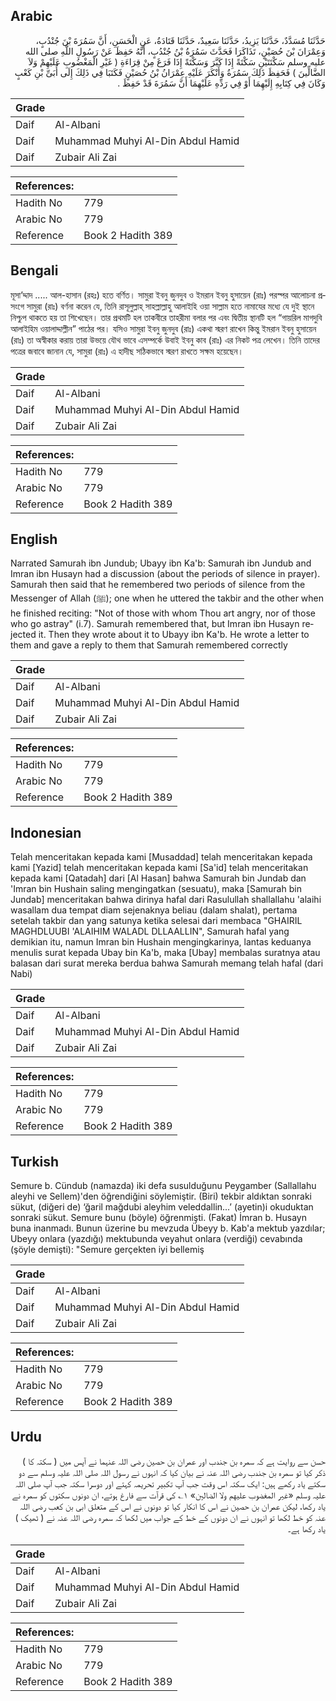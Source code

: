 ## Arabic


<div dir="rtl" lang="ar" style={{fontSize:'larger',backgroundColor:'#f8f9fa',padding:20}}>
حَدَّثَنَا مُسَدَّدٌ، حَدَّثَنَا يَزِيدُ، حَدَّثَنَا سَعِيدٌ، حَدَّثَنَا قَتَادَةُ، عَنِ الْحَسَنِ، أَنَّ سَمُرَةَ بْنَ جُنْدُبٍ، وَعِمْرَانَ بْنَ حُصَيْنٍ، تَذَاكَرَا فَحَدَّثَ سَمُرَةُ بْنُ جُنْدُبٍ، أَنَّهُ حَفِظَ عَنْ رَسُولِ اللَّهِ صلى الله عليه وسلم سَكْتَتَيْنِ سَكْتَةً إِذَا كَبَّرَ وَسَكْتَةً إِذَا فَرَغَ مِنْ قِرَاءَةِ ‏(‏ غَيْرِ الْمَغْضُوبِ عَلَيْهِمْ وَلاَ الضَّالِّينَ ‏)‏ فَحَفِظَ ذَلِكَ سَمُرَةُ وَأَنْكَرَ عَلَيْهِ عِمْرَانُ بْنُ حُصَيْنٍ فَكَتَبَا فِي ذَلِكَ إِلَى أُبَىِّ بْنِ كَعْبٍ وَكَانَ فِي كِتَابِهِ إِلَيْهِمَا أَوْ فِي رَدِّهِ عَلَيْهِمَا أَنَّ سَمُرَةَ قَدْ حَفِظَ ‏.‏
</div>
<div style={{backgroundColor:'#f8f9fa',padding:20, marginBottom: 10}}><table> <thead> <tr> <th>Grade</th> <th></th> </tr> </thead> <tbody> <tr><td>Daif</td><td>Al-Albani</td></tr><tr><td>Daif</td><td>Muhammad Muhyi Al-Din Abdul Hamid</td></tr><tr><td>Daif</td><td>Zubair Ali Zai</td></tr></tbody></table><table> <thead> <tr> <th>References:</th> <th></th> </tr> </thead> <tbody><tr><td>Hadith No</td><td>779</td></tr><tr><td>Arabic No</td><td>779</td></tr><tr><td>Reference</td><td>Book 2 Hadith 389</td></tr></tbody></table></div>

## Bengali


<div dir="ltr" lang="bn" style={{fontSize:'larger',backgroundColor:'#f8f9fa',padding:20}}>
মূসা’দ্দাদ ..... আল-হাসান (রহঃ) হতে বর্ণিত। সামুরা ইবনু জুনদুব ও ইমরান ইবনু হুসায়েন (রাঃ) পরস্পর আলোচনা প্রসংগে সামুরা (রাঃ) বর্ণনা করেন যে, তিনি রাসূলুল্লাহ্ সাহল্লাল্লাহু আলাইহি ওয়া সাল্লাম হতে নামাযের মধ্যে যে দুই স্থানে নিশ্চুপ থাকতে হয় তা শিখেছেন। তার প্রথমটি হল তাকবীরে তাহরীমা বলার পর এবং দ্বিতীয় স্থানটি হল “গায়রিল মাগদুবি আলাইহিম ওয়ালাদ্দাল্লীন” পাঠের পর। যসিও সামুরা ইবনু জুনদুব (রাঃ) একথা স্মরণ রাখেন কিন্তু ইমরান ইবনু হুসায়েন (রাঃ) তা অস্বীকার করায় তারা উভয়ে যৌথ ভাবে এসম্পর্কে উবাই ইবনু কাব (রাঃ) এর নিকট পত্র লেখেন। তিনি তাদের পত্রের জবাবে জানান যে, সামুরা (রাঃ) এ হাদীছ সঠিকভাবে স্মরণ রাখতে সক্ষম হয়েছেন।
</div>
<div style={{backgroundColor:'#f8f9fa',padding:20, marginBottom: 10}}><table> <thead> <tr> <th>Grade</th> <th></th> </tr> </thead> <tbody> <tr><td>Daif</td><td>Al-Albani</td></tr><tr><td>Daif</td><td>Muhammad Muhyi Al-Din Abdul Hamid</td></tr><tr><td>Daif</td><td>Zubair Ali Zai</td></tr></tbody></table><table> <thead> <tr> <th>References:</th> <th></th> </tr> </thead> <tbody><tr><td>Hadith No</td><td>779</td></tr><tr><td>Arabic No</td><td>779</td></tr><tr><td>Reference</td><td>Book 2 Hadith 389</td></tr></tbody></table></div>

## English


<div dir="ltr" lang="en" style={{fontSize:'larger',backgroundColor:'#f8f9fa',padding:20}}>
Narrated Samurah ibn Jundub; Ubayy ibn Ka'b: Samurah ibn Jundub and Imran ibn Husayn had a discussion (about the periods of silence in prayer). Samurah then said that he remembered two periods of silence from the Messenger of Allah (ﷺ); one when he uttered the takbir and the other when he finished reciting: "Not of those with whom Thou art angry, nor of those who go astray" (i.7). Samurah remembered that, but Imran ibn Husayn rejected it. Then they wrote about it to Ubayy ibn Ka'b. He wrote a letter to them and gave a reply to them that Samurah remembered correctly
</div>
<div style={{backgroundColor:'#f8f9fa',padding:20, marginBottom: 10}}><table> <thead> <tr> <th>Grade</th> <th></th> </tr> </thead> <tbody> <tr><td>Daif</td><td>Al-Albani</td></tr><tr><td>Daif</td><td>Muhammad Muhyi Al-Din Abdul Hamid</td></tr><tr><td>Daif</td><td>Zubair Ali Zai</td></tr></tbody></table><table> <thead> <tr> <th>References:</th> <th></th> </tr> </thead> <tbody><tr><td>Hadith No</td><td>779</td></tr><tr><td>Arabic No</td><td>779</td></tr><tr><td>Reference</td><td>Book 2 Hadith 389</td></tr></tbody></table></div>

## Indonesian


<div dir="ltr" lang="id" style={{fontSize:'larger',backgroundColor:'#f8f9fa',padding:20}}>
Telah menceritakan kepada kami [Musaddad] telah menceritakan kepada kami [Yazid] telah menceritakan kepada kami [Sa'id] telah menceritakan kepada kami [Qatadah] dari [Al Hasan] bahwa Samurah bin Jundab dan 'Imran bin Hushain saling mengingatkan (sesuatu), maka [Samurah bin Jundab] menceritakan bahwa dirinya hafal dari Rasulullah shallallahu 'alaihi wasallam dua tempat diam sejenaknya beliau (dalam shalat), pertama setelah takbir dan yang satunya ketika selesai dari membaca "GHAIRIL MAGHDLUUBI 'ALAIHIM WALADL DLLAALLIN", Samurah hafal yang demikian itu, namun Imran bin Hushain mengingkarinya, lantas keduanya menulis surat kepada Ubay bin Ka'b, maka [Ubay] membalas suratnya atau balasan dari surat mereka berdua bahwa Samurah memang telah hafal (dari Nabi)
</div>
<div style={{backgroundColor:'#f8f9fa',padding:20, marginBottom: 10}}><table> <thead> <tr> <th>Grade</th> <th></th> </tr> </thead> <tbody> <tr><td>Daif</td><td>Al-Albani</td></tr><tr><td>Daif</td><td>Muhammad Muhyi Al-Din Abdul Hamid</td></tr><tr><td>Daif</td><td>Zubair Ali Zai</td></tr></tbody></table><table> <thead> <tr> <th>References:</th> <th></th> </tr> </thead> <tbody><tr><td>Hadith No</td><td>779</td></tr><tr><td>Arabic No</td><td>779</td></tr><tr><td>Reference</td><td>Book 2 Hadith 389</td></tr></tbody></table></div>

## Turkish


<div dir="ltr" lang="tr" style={{fontSize:'larger',backgroundColor:'#f8f9fa',padding:20}}>
Semure b. Cündub (namazda) iki defa susulduğunu Peygamber (Sallallahu aleyhi ve Sellem)'den öğrendiğini söylemiştir. (Biri) tekbir aldıktan sonraki sükut, (diğeri de) ‘ğaril mağdubi aleyhim veleddallin...’ (ayetin)i okuduktan sonraki sükut. Semure bunu (böyle) öğrenmişti. (Fakat) İmran b. Husayn buna inanmadı. Bunun üzerine bu mevzuda Übeyy b. Kab'a mektub yazdılar; Ubeyy onlara (yazdığı) mektubunda veyahut onlara (verdiği) cevabında (şöyle demişti): "Semure gerçekten iyi bellemiş
</div>
<div style={{backgroundColor:'#f8f9fa',padding:20, marginBottom: 10}}><table> <thead> <tr> <th>Grade</th> <th></th> </tr> </thead> <tbody> <tr><td>Daif</td><td>Al-Albani</td></tr><tr><td>Daif</td><td>Muhammad Muhyi Al-Din Abdul Hamid</td></tr><tr><td>Daif</td><td>Zubair Ali Zai</td></tr></tbody></table><table> <thead> <tr> <th>References:</th> <th></th> </tr> </thead> <tbody><tr><td>Hadith No</td><td>779</td></tr><tr><td>Arabic No</td><td>779</td></tr><tr><td>Reference</td><td>Book 2 Hadith 389</td></tr></tbody></table></div>

## Urdu


<div dir="rtl" lang="ur" style={{fontSize:'larger',backgroundColor:'#f8f9fa',padding:20}}>
حسن سے روایت ہے کہ سمرہ بن جندب اور عمران بن حصین رضی اللہ عنہما نے آپس میں ( سکتہ کا ) ذکر کیا تو سمرہ بن جندب رضی اللہ عنہ نے بیان کیا کہ انہوں نے رسول اللہ صلی اللہ علیہ وسلم سے دو سکتے یاد رکھے ہیں: ایک سکتہ اس وقت جب آپ تکبیر تحریمہ کہتے اور دوسرا سکتہ جب آپ صلی اللہ علیہ وسلم «غير المغضوب عليهم ولا الضالين» ۱؎ کی قرآت سے فارغ ہوتے، ان دونوں سکتوں کو سمرہ نے یاد رکھا، لیکن عمران بن حصین نے اس کا انکار کیا تو دونوں نے اس کے متعلق ابی بن کعب رضی اللہ عنہ کو خط لکھا تو انہوں نے ان دونوں کے خط کے جواب میں لکھا کہ سمرہ رضی اللہ عنہ نے ( ٹھیک ) یاد رکھا ہے۔
</div>
<div style={{backgroundColor:'#f8f9fa',padding:20, marginBottom: 10}}><table> <thead> <tr> <th>Grade</th> <th></th> </tr> </thead> <tbody> <tr><td>Daif</td><td>Al-Albani</td></tr><tr><td>Daif</td><td>Muhammad Muhyi Al-Din Abdul Hamid</td></tr><tr><td>Daif</td><td>Zubair Ali Zai</td></tr></tbody></table><table> <thead> <tr> <th>References:</th> <th></th> </tr> </thead> <tbody><tr><td>Hadith No</td><td>779</td></tr><tr><td>Arabic No</td><td>779</td></tr><tr><td>Reference</td><td>Book 2 Hadith 389</td></tr></tbody></table></div>